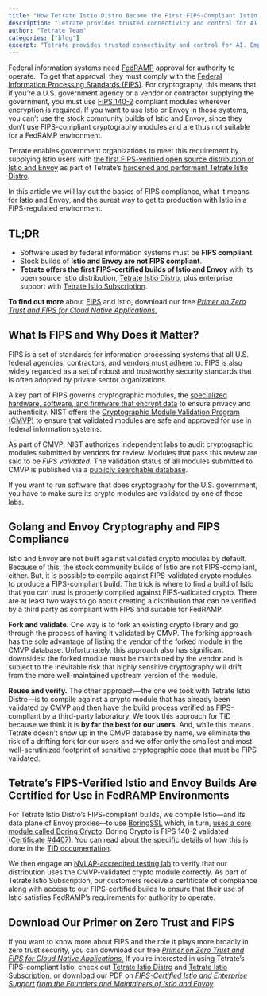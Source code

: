 ```yaml
---
title: "How Tetrate Istio Distro Became the First FIPS-Compliant Istio Distribution"
description: "Tetrate provides trusted connectivity and control for AI. Empower developers while safeguarding the business. Built atop the proven Envoy proxy & Envoy AI Gateway."
author: "Tetrate Team"
categories: ["blog"]
excerpt: "Tetrate provides trusted connectivity and control for AI. Empower developers while safeguarding the business. Built atop the proven Envoy proxy & Envoy AI Gateway."
---
```


Federal information systems need [FedRAMP](https://www.fedramp.gov/) approval for authority to operate.  To get that approval, they must comply with the [Federal Information Processing Standards (FIPS)](https://www.nist.gov/standardsgov/compliance-faqs-federal-information-processing-standards-fips). For cryptography, this means that if you’re a U.S. government agency or a vendor or contractor supplying the government, you must use [FIPS 140-2](https://csrc.nist.gov/pubs/fips/140-2/upd2/final) compliant modules wherever encryption is required. If you want to use Istio or Envoy in those systems, you can’t use the stock community builds of Istio and Envoy, since they don’t use FIPS-compliant cryptography modules and are thus not suitable for a FedRAMP environment.

Tetrate enables government organizations to meet this requirement by supplying Istio users with [the first FIPS-verified open source distribution of Istio and Envoy](/blog/tetrate-istio-distro-achieves-fips-certification/) as part of Tetrate’s [hardened and performant Tetrate Istio Distro](https://tetr8.io/tid). 

In this article we will lay out the basics of FIPS compliance, what it means for Istio and Envoy, and the surest way to get to production with Istio in a FIPS-regulated environment.

## [](#tldr)TL;DR

*   Software used by federal information systems must be **FIPS compliant**.
*   Stock builds of **Istio and Envoy are not FIPS compliant**.
*   **Tetrate offers the first FIPS-certified builds of Istio and Envoy** with its open source Istio distribution, [Tetrate Istio Distro](https://tetr8.io/tid), plus enterprise support with [Tetrate Istio Subscription](https://tetr8.io/tis).

**To find out more** about [FIPS](/learn/fips/istio-fips/) and Istio, download our free [_Primer on Zero Trust and FIPS for Cloud Native Applications._](https://tetr8.io/3QPMxtD)

## [](#what-is-fips-and-why-does-it-matter)What Is FIPS and Why Does it Matter?

FIPS is a set of standards for information processing systems that all U.S. federal agencies, contractors, and vendors must adhere to. FIPS is also widely regarded as a set of robust and trustworthy security standards that is often adopted by private sector organizations.

A key part of FIPS governs cryptographic modules, the [specialized hardware, software, and firmware that encrypt data](https://csrc.nist.gov/glossary/term/Cryptographicmodule) to ensure privacy and authenticity. NIST offers the [Cryptographic Module Validation Program (CMVP)](https://csrc.nist.gov/projects/cryptographic-module-validation-program) to ensure that validated modules are safe and approved for use in federal information systems.

As part of CMVP, NIST authorizes independent labs to audit cryptographic modules submitted by vendors for review. Modules that pass this review are said to be _FIPS validated_. The validation status of all modules submitted to CMVP is published via a [publicly searchable database](https://csrc.nist.gov/projects/cryptographic-module-validation-program/validated-modules/search).

If you want to run software that does cryptography for the U.S. government, you have to make sure its crypto modules are validated by one of those labs.

## [](#golang-and-envoy-cryptography-and-fips-compliance)Golang and Envoy Cryptography and FIPS Compliance

Istio and Envoy are not built against validated crypto modules by default. Because of this, the stock community builds of Istio are not FIPS-compliant, either. But, it is possible to compile against FIPS-validated crypto modules to produce a FIPS-compliant build. The trick is where to find a build of Istio that you can trust is properly compiled against FIPS-validated crypto. There are at least two ways to go about creating a distribution that can be verified by a third party as compliant with FIPS and suitable for FedRAMP. 

**Fork and validate.** One way is to fork an existing crypto library and go through the process of having it validated by CMVP. The forking approach has the sole advantage of listing the vendor of the forked module in the CMVP database. Unfortunately, this approach also has significant downsides: the forked module must be maintained by the vendor and is subject to the inevitable risk that highly sensitive cryptography will drift from the more well-maintained upstream version of the module.

**Reuse and verify.** The other approach—the one we took with Tetrate Istio Distro—is to compile against a crypto module that has already been validated by CMVP and then have the build process verified as FIPS-compliant by a third-party laboratory. We took this approach for TID because we think it is **by far the best for our users**. And, while this means Tetrate doesn’t show up in the CMVP database by name, we eliminate the risk of a drifting fork for our users and we offer only the smallest and most well-scrutinized footprint of sensitive cryptographic code that must be FIPS validated.

## [](#tetrates-fips-verified-istio-and-envoy-builds-are-certified-for-use-in-fedramp-environments)Tetrate’s FIPS-Verified Istio and Envoy Builds Are Certified for Use in FedRAMP Environments

For Tetrate Istio Distro’s FIPS-compliant builds, we compile Istio—and its data plane of Envoy proxies—to use [BoringSSL](https://boringssl.googlesource.com/boringssl/) which, in turn, [uses a core module called Boring Crypto](https://boringssl.googlesource.com/boringssl/+/master/crypto/fipsmodule/FIPS.md). Boring Crypto is FIPS 140-2 validated ([Certificate #](https://csrc.nist.gov/projects/cryptographic-module-validation-program/certificate/3678)[4407](https://csrc.nist.gov/projects/cryptographic-module-validation-program/certificate/4407)). You can read about the specific details of how this is done in the [TID documentation](https://github.com/tetratelabs/istio/blob/tetrate-workflow/tetrateci/docs/fips.md).

We then engage an [NVLAP-accredited testing lab](https://www.nist.gov/nvlap) to verify that our distribution uses the CMVP-validated crypto module correctly. As part of Tetrate Istio Subscription, our customers receive a certificate of compliance along with access to our FIPS-certified builds to ensure that their use of Istio satisfies FedRAMP’s requirements for authority to operate.

## [](#download-our-primer-on-zero-trust-and-fips)Download Our Primer on Zero Trust and FIPS

If you want to know more about FIPS and the role it plays more broadly in zero trust security, you can download our free [_Primer on Zero Trust and FIPS for Cloud Native Applications._](https://tetr8.io/3QPMxtD) If you’re interested in using Tetrate’s FIPS-compliant Istio, check out [Tetrate Istio Distro](https://tetr8.io/tid) and [Tetrate Istio Subscription](https://tetr8.io/tis), or download our PDF on [_FIPS-Certified Istio and Enterprise Support from the Founders and Maintainers of Istio and Envoy_](https://tetr8.io/3D1myJZ).